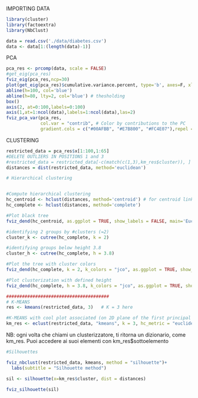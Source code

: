 IMPORTING DATA

```r

library(cluster)
library(factoextra)
library(NbClust)

data = read.csv('./data/diabetes.csv')
data <- data[1:(length(data)-1)]
```



PCA

```r
pca_res <- prcomp(data, scale = FALSE)
#get_eig(pca_res)
fviz_eig(pca_res,ncp=30)
plot(get_eig(pca_res)$cumulative.variance.percent, type='b', axes=F, xlab='n', ylab='cumulative PVE', ylim=c(0,100))
abline(h=100, col='blue')
abline(h=80, lty=2, col='blue') # thesholding
box()
axis(2, at=0:100,labels=0:100)
axis(1,at=1:ncol(data),labels=1:ncol(data),las=2)
fviz_pca_var(pca_res,
             col.var = "contrib", # Color by contributions to the PC
             gradient.cols = c("#00AFBB", "#E7B800", "#FC4E07"),repel = TRUE)    # Avoid text overlapping
```






CLUSTERING

```r
restricted_data = pca_res$x[1:100,1:65]
#DELETE OUTLIERS IN POSITIONS 1 and 3
#restricted_data = restricted_data[-c(match(c(1,3),km_res$cluster)), ] 
distances = dist(restricted_data, method='euclidean')
```



```r

# Hierarchical clustering


#Compute hierarchical clustering
hc_centroid <- hclust(distances, method='centroid') # for centroid linkage
hc_complete <- hclust(distances, method='complete')

#Plot black tree
fviz_dend(hc_centroid, as.ggplot = TRUE, show_labels = FALSE, main='Euclidean-Centroid')

#identifying 2 groups by #clusters (=2)
cluster_k <- cutree(hc_complete, k = 2)

#identifying groups below height 3.8
cluster_h <- cutree(hc_complete, h = 3.8) 

#Plot the tree with cluster colors
fviz_dend(hc_complete, k = 2, k_colors = "jco", as.ggplot = TRUE, show_labels = FALSE, main='Euclidean-Complete')

#Plot clusterization with defined height
fviz_dend(hc_complete, h = 3.8, k_colors = "jco", as.ggplot = TRUE, show_labels = FALSE, main='Euclidean-Complete')
```

```r
#######################################
# K-MEANS
res <- kmeans(restricted_data, 3)   # K = 3 here

#K-MEANS with cool plot associated (on 2D plane of the first principal components)
km_res <- eclust(restricted_data, "kmeans", k = 3, hc_metric = "euclidean")

```
NB: ogni volta che chiami un clusterizzatore, ti ritorna un dizionario, come km_res.
Puoi accedere ai suoi elementi con km_res$sottoelemento



```r
#Silhouettes

fviz_nbclust(restricted_data, kmeans, method = "silhouette")+
  labs(subtitle = "Silhouette method")
```

```r
sil <- silhouette(x=km_res$cluster, dist = distances)
```

```r
fviz_silhouette(sil)
```
